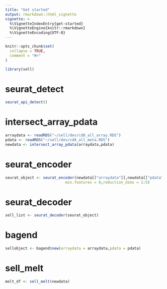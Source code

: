 ```yaml
---
title: "Get started"
output: rmarkdown::html_vignette
vignette: >
  %\VignetteIndexEntry{get-started}
  %\VignetteEngine{knitr::rmarkdown}
  %\VignetteEncoding{UTF-8}
---
```


```r
knitr::opts_chunk$set(
  collapse = TRUE,
  comment = "#>"
)
```

```r
library(sell)
```

<!-- WARNING - This vignette is generated by {fusen} from dev/flat_dev.Rmd: do not edit by hand -->

<!--
 You need to run the 'description' chunk in the '0-dev_history.Rmd' file before continuing your code there.
-->


# seurat_detect

    

  

```r
seurat_api_detect()
```

  

# intersect_array_pdata

    

  

```r
arraydata <- readRDS("~/sell/dev/cd8_all_array.RDS")
pdata <- readRDS("~/sell/dev/cd8_all_meta.RDS")
newdata <- intersect_array_pdata(arraydata,pdata)
```

  

# seurat_encoder

    

  

```r
seurat_object <- seurat_encoder(newdata[["arraydata"]],newdata[["pdata"]],min.cells = 0,
                           min.features = 0,reduction_dims = 1:5)
```

  

# seurat_decoder

    

  

```r
sell_list <- seurat_decoder(seurat_object)
```

  

  

# bagend

    

  

```r
sellobject <- bagend$new(arraydata = arraydata,pdata = pdata)
```

  

  

# sell_melt

    

  

```r
melt_df <- sell_melt(newdata)
```

  

  


